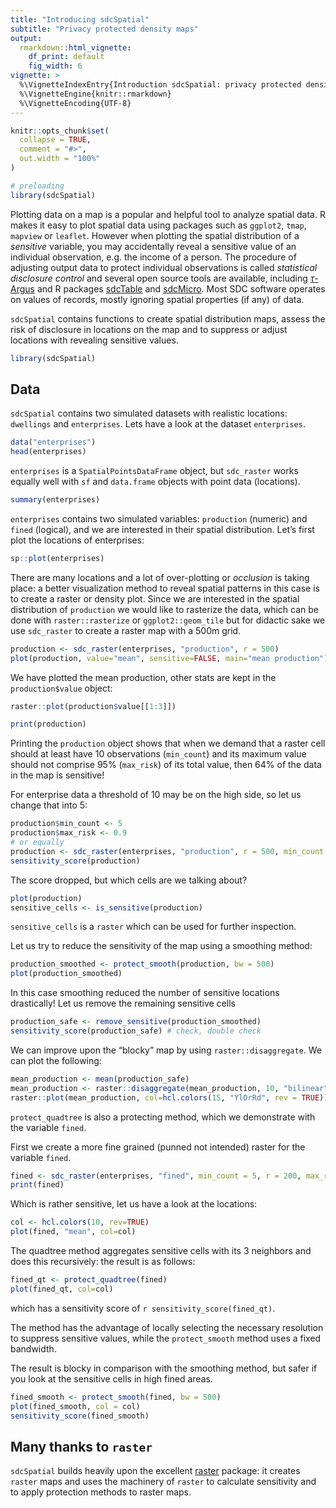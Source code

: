 ```yaml
---
title: "Introducing sdcSpatial"
subtitle: "Privacy protected density maps"
output: 
  rmarkdown::html_vignette:
    df_print: default
    fig_width: 6
vignette: >
  %\VignetteIndexEntry{Introduction sdcSpatial: privacy protected density maps}
  %\VignetteEngine{knitr::rmarkdown}
  %\VignetteEncoding{UTF-8}
---
```


```r
knitr::opts_chunk$set(
  collapse = TRUE,
  comment = "#>",
  out.width = "100%"
)

# preloading
library(sdcSpatial)
```

Plotting data on a map is a popular and helpful tool to analyze spatial data. 
R makes it easy to plot spatial data using packages such as `ggplot2`, 
`tmap`, `mapview` or `leaflet`. 
However when plotting the spatial distribution of a 
_sensitive_ variable, you may accidentally reveal a sensitive value of an 
individual observation, e.g. the income of a person. The procedure of adjusting
output data to protect individual observations is called 
_statistical disclosure control_ and several open source tools are available, 
including [$\tau$-Argus](http://research.cbs.nl/casc/tau.htm) and R packages [sdcTable](https://cran.r-project.org/package=sdcTable)
and [sdcMicro](https://cran.r-project.org/package=sdcMicro). Most SDC software
operates on values of records, mostly ignoring spatial properties (if any) 
of data.

`sdcSpatial` contains  functions to create spatial distribution maps, 
assess the risk of disclosure in locations on the map and to suppress 
or adjust locations with revealing sensitive values.

```r
library(sdcSpatial)
```

## Data

`sdcSpatial` contains two simulated datasets with realistic locations: 
`dwellings` and `enterprises`.
Lets have a look at the dataset `enterprises`.

```r
data("enterprises")
head(enterprises)
```

`enterprises` is a `SpatialPointsDataFrame` object, but `sdc_raster` works
equally well with `sf` and `data.frame` objects with point data (locations).

```r
summary(enterprises)
```

`enterprises` contains two simulated variables: `production` (numeric) and 
`fined` (logical), and we are interested in their spatial distribution.
Let's first plot the locations of enterprises:

```r
sp::plot(enterprises)
```
There are many locations and a lot of over-plotting or _occlusion_ is taking 
place: a better visualization method to reveal spatial patterns in this case 
is to create
a raster or density plot. Since we are interested in the spatial distribution
of `production` we would like to rasterize the data, which can be done with 
`raster::rasterize` or `ggplot2::geom_tile` but for didactic sake we use
`sdc_raster` to create a raster map with a 500m grid.

```r
production <- sdc_raster(enterprises, "production", r = 500)
plot(production, value="mean", sensitive=FALSE, main="mean production")
```
We have plotted the mean production, other stats are kept in the `production$value` object:

```r
raster::plot(production$value[[1:3]])
```


```r
print(production)
```
Printing the `production` object shows that when we demand that a raster cell 
should at least have 10 observations 
(`min_count`) and its maximum value should not comprise 95% (`max_risk`) of its total value, 
then 64% of the data in the map is sensitive!

For enterprise data a threshold of 10 may be on the high side, so let us change that
into 5:

```r
production$min_count <- 5
production$max_risk <- 0.9
# or equally 
production <- sdc_raster(enterprises, "production", r = 500, min_count = 5)
sensitivity_score(production)
```
The score dropped, but which cells are we talking about?

```r
plot(production)
sensitive_cells <- is_sensitive(production)
```

`sensitive_cells` is a `raster` which can be used for further inspection. 

Let us try to reduce the sensitivity of the map using a smoothing method:

```r
production_smoothed <- protect_smooth(production, bw = 500)
plot(production_smoothed)
```
In this case smoothing reduced the number of sensitive locations drastically! 
Let us remove the remaining sensitive cells

```r
production_safe <- remove_sensitive(production_smoothed)
sensitivity_score(production_safe) # check, double check
```

We can improve upon the "blocky" map by using `raster::disaggregate`. We can 
plot the following:

```r
mean_production <- mean(production_safe)
mean_production <- raster::disaggregate(mean_production, 10, "bilinear")
raster::plot(mean_production, col=hcl.colors(15, "YlOrRd", rev = TRUE))
```


`protect_quadtree` is also a protecting method, which we demonstrate with
the variable `fined`. 

First we create a more fine grained (punned not intended) raster for the variable
`fined`. 

```r
fined <- sdc_raster(enterprises, "fined", min_count = 5, r = 200, max_risk = 0.8)
print(fined)
```

Which is rather sensitive, let us have a look at the locations:
```r
col <- hcl.colors(10, rev=TRUE)
plot(fined, "mean", col=col)
```

The quadtree method aggregates sensitive cells with its 3 neighbors and does this
recursively: the result is as follows:

```r
fined_qt <- protect_quadtree(fined)
plot(fined_qt, col=col)
```
which has a sensitivity score of `r sensitivity_score(fined_qt)`.

The method has the advantage of locally selecting the necessary resolution to 
suppress sensitive values, while the `protect_smooth` method uses a fixed bandwidth.

The result is blocky in comparison with the smoothing method, but safer if you 
look at the sensitive cells in high fined areas.
```r
fined_smooth <- protect_smooth(fined, bw = 500)
plot(fined_smooth, col = col)
sensitivity_score(fined_smooth)
```



## Many thanks to `raster`

`sdcSpatial` builds heavily upon the excellent [raster](https://cran.r-project.org/package=raster) package: it creates `raster` maps and uses the machinery of `raster` to calculate sensitivity
and to apply protection methods to raster maps. 

